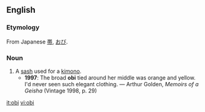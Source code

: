 ==English==
{{wikipediapar|Obi_(sash)}}
===Etymology===
From Japanese [[帯]], [[おび]].

===Noun===
{{en-noun|obi}}

# A [[sash]] used for a [[kimono]].
#*'''1997''': The broad '''obi''' tied around her middle was orange and yellow.  I'd never seen such elegant clothing. — Arthur Golden, ''Memoirs of a Geisha'' (Vintage 1998, p. 29)

[[it:obi]]
[[vi:obi]]